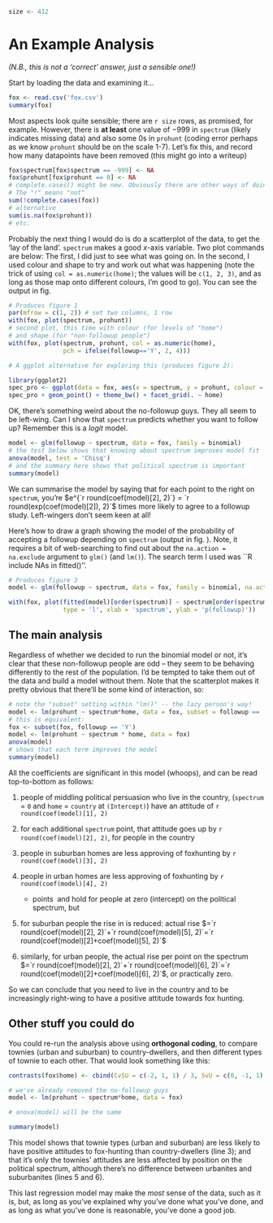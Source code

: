 
```r
size <- 412
```

# An Example Analysis
*(N.B., this is not a 'correct' answer, just a sensible one!)*

Start by loading the data and examining it...
``` r
fox <- read.csv('fox.csv')
summary(fox)
```

Most aspects look quite sensible; there are `r size`\ rows, as promised, for example. However, there is **at least** one value of $-999$ in `spectrum` (likely indicates missing data) and also some 0s in `prohunt` (coding error perhaps as we know `prohunt` should be on the scale 1-7). Let's fix this, and record how many datapoints have been removed (this might go into a writeup)

``` r
fox$spectrum[fox$spectrum == -999] <- NA
fox$prohunt[fox$prohunt == 0] <- NA
# complete.cases() might be new. Obviously there are other ways of doing it.
# The "!" means "not"
sum(!complete.cases(fox))
# alternative
sum(is.na(fox$prohunt))
# etc.
```

Probably the next thing I would do is do a scatterplot of the data, to get the 'lay of the land'. `spectrum` makes a good $x$-axis variable. Two plot commands are below: The first, I did just to see what was going on. In the second, I used colour and shape to try and work out what was happening (note the trick of using `col = as.numeric(home)`; the values will be `c(1, 2, 3)`, and as long as those map onto different colours, I'm good to go). You can see the output in fig.\ \ref{fig:1}

``` r
# Produces figure 1
par(mfrow = c(1, 2)) # set two columns, 1 row
with(fox, plot(spectrum, prohunt))
# second plot, this time with colour (for levels of "home")
# and shape (for "non-followup people")
with(fox, plot(spectrum, prohunt, col = as.numeric(home),
               pch = ifelse(followup=='Y', 2, 4)))
```

\begin{figure}[h!]
\centering{\includegraphics[width = .8\linewidth]{img/auto-ans3-1}}
\caption{Two scatterplots of `fox`; the second is coloured by `home` (black = country, red = suburban, green = urban) and shaped by whether participants want to participate in the followup (cross = no).}\label{fig:1}
\end{figure}

``` r
# A ggplot alternative for exploring this (produces figure 2):

library(ggplot2)
spec_pro <- ggplot(data = fox, aes(x = spectrum, y = prohunt, colour = followup))
spec_pro + geom_point() + theme_bw() + facet_grid(. ~ home)
```

\begin{figure}[h!]
\centering{\includegraphics[width = .8\linewidth]{img/auto-ggplot_ex-1}}
\caption{A ggplot alternative to exploring the role of `home` on the relationship between `spectrum` and `prohunt` (also considering `followup`)}\label{fig:2}
\end{figure}

\newpage

OK, there's something weird about the no-followup guys. They all seem to be left-wing. Can I show that `spectrum` predicts whether you want to follow up? Remember this is a *logit* model.

``` r
model <- glm(followup ~ spectrum, data = fox, family = binomial)
# the test below shows that knowing about spectrum improves model fit
anova(model, test = 'Chisq')
# and the summary here shows that political spectrum is important
summary(model)
```

We can summarise the model by saying that for each point to the right on `spectrum`, you're $e^{`r round(coef(model)[2], 2)`} = `r round(exp(coef(model)[2]), 2)`$ times more likely to agree to a followup study. Left-wingers don't seem keen at all!

Here's how to draw a graph showing the model of the probability of accepting a followup depending on `spectrum` (output in fig.\ \ref{fig:3}).
Note, it requires a bit of web-searching to find out about the `na.action = na.exclude` argument to `glm()` (and `lm()`). The search term I used was ``R include NAs in fitted()''.

``` r
# Produces figure 3
model <- glm(followup ~ spectrum, data = fox, family = binomial, na.action = na.exclude)
```
``` r
with(fox, plot(fitted(model)[order(spectrum)] ~ spectrum[order(spectrum)],
               type = 'l', xlab = 'spectrum', ylab = 'p(followup)'))
```
\begin{figure}[h!]
\centering{\includegraphics[width = .5\linewidth]{img/auto-anssup1-1}}
\caption{Probability of allowing a followup as a function of `spectrum`: model fit.}\label{fig:3}
\end{figure}

## The main analysis

Regardless of whether we decided to run the binomial model or not, it's clear that these non-followup people are odd -- they seem to be behaving differently to the rest of the population. I'd be tempted to take them out of the data and build a model without them. Note that the scatterplot makes it pretty obvious that there'll be some kind of interaction, so:
``` r
# note the "subset" setting within "lm()" -- the lazy person's way!
model <- lm(prohunt ~ spectrum*home, data = fox, subset = followup == 'Y')
# this is equivalent:
fox <- subset(fox, followup == 'Y')
model <- lm(prohunt ~ spectrum * home, data = fox)
anova(model)
# shows that each term improves the model
summary(model)
```

All the coefficients are significant in this model (whoops), and can be read top-to-bottom as follows:

#.  people of middling political persuasion who live in the country, (`spectrum` = `0` and `home` = `country` at `(Intercept)`) have an attitude of `r round(coef(model)[1], 2)`

#.  \label{r} for each additional `spectrum` point, that attitude goes up by `r round(coef(model)[2], 2)`, for people in the country
#.  \label{a} people in suburban homes are less approving of foxhunting by `r round(coef(model)[3], 2)`

#.  \label{b} people in urban homes are less approving of foxhunting by `r round(coef(model)[4], 2)`

    * points \ref{a}\ and \ref{b} hold for people at zero (intercept) on the political spectrum, but

#.  for suburban people the rise in \ref{r} is reduced: actual rise $=`r round(coef(model)[2], 2)`+`r round(coef(model)[5], 2)`=`r round(coef(model)[2]+coef(model)[5], 2)`$

#.  similarly, for urban people, the actual rise per point on the spectrum $=`r round(coef(model)[2], 2)`+`r round(coef(model)[6], 2)`=`r round(coef(model)[2]+coef(model)[6], 2)`$, or practically zero.

So we can conclude that you need to live in the country and to be increasingly right-wing to have a positive attitude towards fox hunting.

## Other stuff you could do
You could re-run the analysis above using **orthogonal coding**, to compare townies (urban and suburban) to country-dwellers, and then different types of townie to each other. That would look something like this:

``` r
contrasts(fox$home) <- cbind(CvSU = c(-2, 1, 1) / 3, SvU = c(0, -1, 1) / 2)

# we've already removed the no-followup guys
model <- lm(prohunt ~ spectrum*home, data = fox)

# anova(model) will be the same

summary(model)
```

This model shows that townie types (urban and suburban) are less likely to have positive attitudes to fox-hunting than country-dwellers (line 3); and that it's only the townies' attitudes are less affected by position on the political spectrum, although there's no difference between urbanites and suburbanites (lines 5 and 6).

This last regression model may make the *most* sense of the data, such as it is, but, as long as you've explained why you've done what you've done, and as long as what you've done is reasonable, you've done a good job.